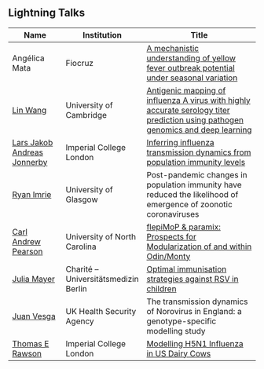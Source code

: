 ## Lightning Talks

| Name                      | Institution         | Title |
|---------------------------|--------------------|---------------------------------------------------------------|
| Angélica Mata             | Fiocruz | [A mechanistic understanding of yellow fever outbreak potential under seasonal variation](slides/Lightning Talk - Fiocruz presentation.pdf) |
| [Lin Wang](https://www.gen.cam.ac.uk/directory/lin-wang)                 | University of Cambridge | [Antigenic mapping of influenza A virus with highly accurate serology titer prediction using pathogen genomics and deep learning](slides/Lin_202503.pdf) |
| [Lars Jakob Andreas Jonnerby](https://www.linkedin.com/in/jakob-jonnerby/?originalSubdomain=uk) | Imperial College London | [Inferring influenza transmission dynamics from population immunity levels](slides/Workshop_Jonnerby_v3.pdf) |
| [Ryan Imrie](https://www.linkedin.com/in/ryanmimrie/?originalSubdomain=uk)                | University of Glasgow | Post-pandemic changes in population immunity have reduced the likelihood of emergence of zoonotic coronaviruses |
| [Carl Andrew Pearson](https://github.com/pearsonca)       | University of North Carolina | [flepiMoP & paramix: Prospects for Modularization of and within Odin/Monty](slides/flepiMoP & paramix_ Prospects for Modularization of and within Odin_Monty.pdf) |
| [Julia Mayer](https://globalhealth.charite.de/en/metas/person/person/address_detail/julia_stephanie_mayer)               | Charité – Universitätsmedizin Berlin | [Optimal immunisation strategies against RSV in children](slides/Lighting talk - J Mayer.pdf) |
| [Juan Vesga](https://www.linkedin.com/in/juan-vesga-96182834/?originalSubdomain=uk)                | UK Health Security Agency | The transmission dynamics of Norovirus in England: a genotype-specific modelling study |
| [Thomas E Rawson](https://profiles.imperial.ac.uk/t.rawson)           | Imperial College London | [Modelling H5N1 Influenza in US Dairy Cows](slides/H5N1_Odin_Lightning_Talk.pdf) |


